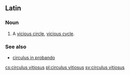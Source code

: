 ==Latin==

===Noun===
{{head|la|noun|head=[[circulus]] [[vitiosus]]}}

# A [[vicious circle]], [[vicious cycle]].

===See also===
* [[circulus in probando]]

[[cs:circulus vitiosus]]
[[pl:circulus vitiosus]]
[[sv:circulus vitiosus]]